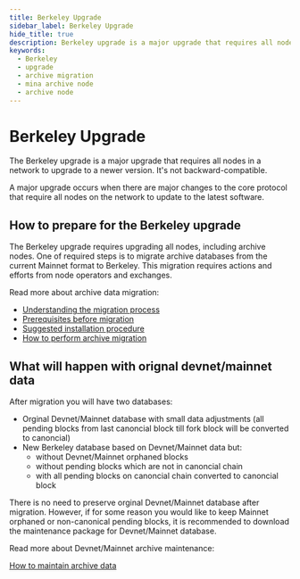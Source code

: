 ```yaml
---
title: Berkeley Upgrade
sidebar_label: Berkeley Upgrade
hide_title: true
description: Berkeley upgrade is a major upgrade that requires all nodes in a network to upgrade to a newer version. It's not backward-compatible.
keywords:
  - Berkeley
  - upgrade
  - archive migration
  - mina archive node
  - archive node
---
```


# Berkeley Upgrade

The Berkeley upgrade is a major upgrade that requires all nodes in a network to upgrade to a newer version. It's not backward-compatible. 

A major upgrade occurs when there are major changes to the core protocol that require all nodes on the network to update to the latest software.

## How to prepare for the Berkeley upgrade

The Berkeley upgrade requires upgrading all nodes, including archive nodes. One of required steps is to migrate archive databases from the current Mainnet format to Berkeley. This migration requires actions and efforts from node operators and exchanges. 

Read more about archive data migration:

- [Understanding the migration process](/berkeley-upgrade/understanding-archive-migration)
- [Prerequisites before migration](/berkeley-upgrade/archive-migration-prerequisites)
- [Suggested installation procedure](/berkeley-upgrade/archive-migration-installation)
- [How to perform archive migration](/berkeley-upgrade/migrating-archive-database-to-berkeley)

## What will happen with orignal devnet/mainnet data

After migration you will have two databases:

- Orginal Devnet/Mainnet database with small data adjustments (all pending blocks from last canoncial block till fork block will be converted to canoncial)
- New Berkeley database based on Devnet/Mainnet data but:
  - without Devnet/Mainnet orphaned blocks
  - without pending blocks which are not in canoncial chain
  - with all pending blocks on canoncial chain converted to canoncial block

There is no need to preserve orginal Devnet/Mainnet database after migration. However, if for some reason you would like to keep Mainnet orphaned or non-canonical pending blocks, it is recommended to download the maintenance package for Devnet/Mainnet database.

Read more about Devnet/Mainnet archive maintenance:

[How to maintain archive data](/berkeley-upgrade/mainnet-database-maintenance)
